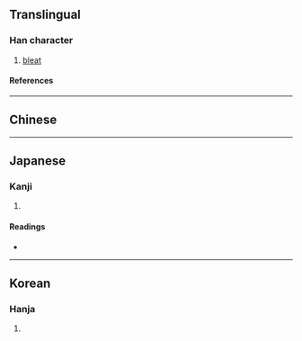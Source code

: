 {{character info}}
{{character info|0x2F841}}
==Translingual==

===Han character===
{{Han char|rn=30|rad=口|as=07|sn=10|four=|canj=RTMJ,XRTMJ|ids=⿰口⿱卝干}}

# [[bleat]]

====References====
{{Han ref|kx=0191.070|dkj=03672|dj=0410.200|hdz=10625.081|uh=54F6|ud=21750}}
{{Han ref|uh=2F841}}

----

==Chinese==
{{zh-see|咩|v}}

----

==Japanese==

===Kanji===
{{ja-kanji|grade=|rs=口07}}

# {{rfdef|ja|sort=口07}}

====Readings====
* {{ja-readings|on=[[ば]] (ba), [[め]] (me), [[び]] (bi), [[み]] (mi)|kun=}}

----

==Korean==

===Hanja===
{{ko-hanja|hangeul=마|rv=ma|mr=ma}}

# {{rfdef|ko|sort=口07}}